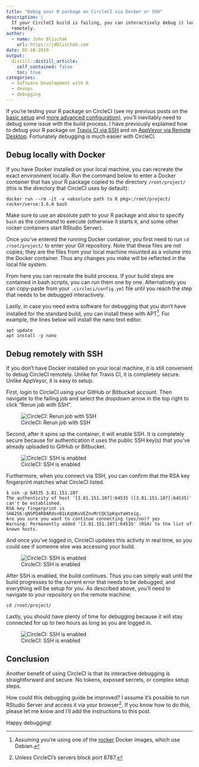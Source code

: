 ```yaml
---
title: "Debug your R package on CircleCI via Docker or SSH"
description: |
  If your CircleCI build is failing, you can interactively debug it locally or
  remotely.
author:
  - name: John Blischak
    url: https://jdblischak.com
date: 05-18-2019
output:
  distill::distill_article:
    self_contained: false
    toc: true
categories:
  - Software Development with R
  - devops
  - debugging
---
```


If you're testing your R package on CircleCI (see my previous posts on the
[basic setup][circleci-for-r-1] and [more advanced
configuration][circleci-for-r-2]), you'll inevitably need to debug some issue
with the build process. I have previously explained how to debug your R package
on [Travis CI via SSH][debug-travis] and on [AppVeyor via Remote
Desktop][debug-appveyor]. Fortunately debugging is much easier with CircleCI.

[circleci-for-r-1]: ../circleci-for-r-1/index.html
[circleci-for-r-2]: ../circleci-for-r-2/index.html
[debug-travis]: ../debug-travis/index.html
[debug-appveyor]: ../debug-appveyor/index.html

## Debug locally with Docker {#local}

If you have Docker installed on your local machine, you can recreate the exact
environment locally. Run the command below to enter a Docker container that has
your R package copied to the directory `/root/project/` (this is the directory that
CircleCI uses by default):

```
docker run --rm -it -v <absolute path to R pkg>:/root/project/ rocker/verse:3.6.0 bash
```

Make sure to use an absolute path to your R package and also to specify `bash`
as the command to execute (otherwise it starts `R`, and some other rocker
containers start RStudio Server).

Once you've entered the running Docker container, you first need to run `cd
/root/project/` to enter your Git repository. Note that these files are not copies;
they are the files from your local machine mounted as a volume into the Docker
container. Thus any changes you make will be reflected in the local file system.

From here you can recreate the build process. If your build steps are contained
in bash scripts, you can run them one by one. Alternatively you can copy-paste
from your `.circleci/config.yml` file until you reach the step that needs to be
debugged interactively.

Lastly, in case you need extra software for debugging that you don't have
installed for the standard build, you can install these with APT^[Assuming
you're using one of the [rocker][] Docker images, which use Debian.]. For
example, the lines below will install the nano text editor.

[rocker]: https://github.com/rocker-org/rocker

```
apt update
apt install -y nano
```

## Debug remotely with SSH {#remote}

If you don't have Docker installed on your local machine, it is still convenient
to debug CircleCI remotely. Unlike for Travis CI, it is completely secure.
Unlike AppVeyor, it is easy to setup.

First, login to CircleCI using your GitHub or Bitbucket account. Then navigate
to the failing job and select the dropdown arrow in the top right to click
"Rerun job with SSH".

![CircleCI: Rerun job with SSH](img/debug-circleci-1.png)

Second, after it spins up the container, it will enable SSH. It is completely
secure because for authentication it uses the public SSH key(s) that you've already uploaded to
GitHub or Bitbucket.

![CircleCI: SSH is enabled](img/debug-circleci-2.png)

Furthermore, when you connect via SSH, you can confirm that the RSA key
fingerprint matches what CircleCI listed.

```
$ ssh -p 64535 3.81.151.107
The authenticity of host '[3.81.151.107]:64535 ([3.81.151.107]:64535)' can't be established.
RSA key fingerprint is SHA256:qNSPQ4R8ARdsnB1LKqUKuVEZnvMrCQCSpKqxYaHte1g.
Are you sure you want to continue connecting (yes/no)? yes
Warning: Permanently added '[3.81.151.107]:64535' (RSA) to the list of known hosts.
```

And once you've logged in, CircleCI updates this activity in real time, so you
could see if someone else was accessing your build.

![CircleCI: SSH is enabled](img/debug-circleci-3.png)

After SSH is enabled, the build continues. Thus you can simply wait until the
build progresses to the current error that needs to be debugged, and everything
will be setup for you. As described above, you'll need to navigate to your
repository on the remote machine:

```
cd /root/project/
```

Lastly, you should have plenty of time for debugging because it will stay
connected for up to two hours as long as you are logged in.

![CircleCI: SSH is enabled](img/debug-circleci-4.png)

## Conclusion

Another benefit of using CircleCI is that its interactive debugging is
straightforward and secure. No tokens, exposed secrets, or complex setup steps.

How could this debugging guide be improved? I assume it's possible to run
RStudio Server and access it via your browser^[Unless CircleCI's servers block
port 8787.]. If you know how to do this, please let me know and I'll add the
instructions to this post.

Happy debugging!
